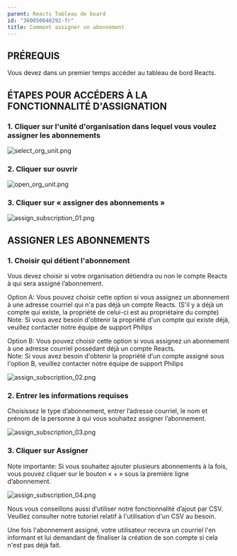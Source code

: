```yaml
---
parent: Reacts Tableau de board
id: "360050040292-fr"
title: Comment assigner un abonnement
---
```

PRÉREQUIS
---------

Vous devez dans un premier temps accéder au tableau de bord Reacts.

ÉTAPES POUR ACCÉDERS À LA FONCTIONNALITÉ D'ASSIGNATION
------------------------------------------------------

### 1\. Cliquer sur l'unité d'organisation dans lequel vous voulez assigner les abonnements

![select_org_unit.png](@assets/attachments/select_org_unit.png)

### 2\. Cliquer sur ouvrir

![open_org_unit.png](@assets/attachments/open_org_unit.png)

### 3\. Cliquer sur « assigner des abonnements »

![assign_subscription_01.png](@assets/attachments/assign_subscription_01.png)

ASSIGNER LES ABONNEMENTS
------------------------

### 1\. Choisir qui détient l'abonnement

Vous devez choisir si votre organisation détiendra ou non le compte Reacts à qui sera assigné l’abonnement.  
  
Option A: Vous pouvez choisir cette option si vous assignez un abonnement à une adresse courriel qui n'a pas déjà un compte Reacts. (S'il y a déjà un compte qui existe, la propriété de celui-ci est au propriétaire du compte)  
Note: Si vous avez besoin d'obtenir la propriété d'un compte qui existe déjà, veuillez contacter notre équipe de support Philips

Option B: Vous pouvez choisir cette option si vous assignez un abonnement à une adresse courriel possédant déjà un compte Reacts.  
Note: Si vous avez besoin d'obtenir la propriété d'un compte assigné sous l'option B, veuillez contacter notre équipe de support Philips

![assign_subscription_02.png](@assets/attachments/assign_subscription_02.png)

### 2\. Entrer les informations requises

Choisissez le type d’abonnement, entrer l’adresse courriel, le nom et prénom de la personne à qui vous souhaitez assigner l’abonnement.

![assign_subscription_03.png](@assets/attachments/assign_subscription_03.png)

### 3\. Cliquer sur Assigner

Note importante: Si vous souhaitez ajouter plusieurs abonnements à la fois, vous pouvez cliquer sur le bouton « + » sous la première ligne d’abonnement.

![assign_subscription_04.png](@assets/attachments/assign_subscription_04.png)

 Nous vous conseillons aussi d’utiliser notre fonctionnalité d’ajout par CSV. Veuillez consulter notre tutoriel relatif à l'utilisation d'un CSV au besoin.

Une fois l'abonnement assigné, votre utilisateur recevra un courriel l'en informant et lui demandant de finaliser la création de son compte si cela n'est pas déjà fait.
